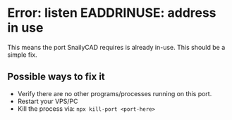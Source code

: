 # Error: listen EADDRINUSE: address in use

This means the port SnailyCAD requires is already in-use. This should be a simple fix.

## Possible ways to fix it

- Verify there are no other programs/processes running on this port.
- Restart your VPS/PC
- Kill the process via: `npx kill-port <port-here>`
